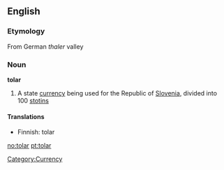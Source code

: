 ==English==
===Etymology===
From German ''thaler'' valley

===Noun===
'''tolar'''
# A state [[currency]] being used for the Republic of [[Slovenia]], divided into 100 [[stotin]]s

====Translations====
*Finnish: tolar

[[Category:Currency]]

[[no:tolar]]
[[pt:tolar]]